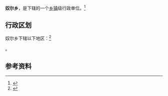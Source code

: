 {{中国乡级行政区|65/32/25/205/000}}

'''奴尔乡'''，是{{PRC admin/fullname|65/32/25/205/000|3}}下辖的一个[[乡镇|乡镇]]级行政单位。<ref>{{PRC admin/ref sgc|{{PRC admin/parent|65/32/25/205/000}}}}</ref>

== 行政区划 ==

奴尔乡下辖以下地区：<ref>{{PRC admin/ref sgc|65/32/25/205/000}}</ref>

{{PRC admin/children|65/32/25/205/000}}。

== 参考资料 ==

{{reflist}}

{{行政区划小作品}}
{{PRC admin/navcat|65/32/25/205/000}}